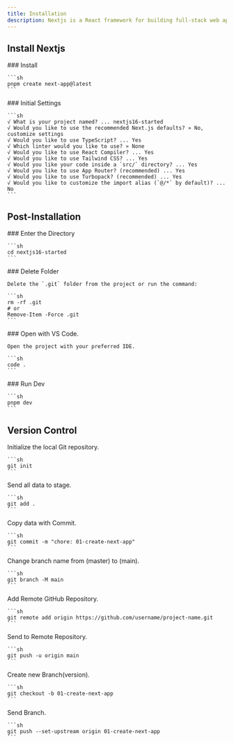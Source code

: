 ```yaml
---
title: Installation
description: Nextjs is a React framework for building full-stack web applications. You use React Components to build user interfaces, and Nextjs for additional features and optimizations.
---
```


## Install Nextjs

<Steps>
  <Step>
    ### Install

    ```sh
    pnpm create next-app@latest
    ```

  </Step>
  <Step>
    ### Initial Settings

    ```sh
    √ What is your project named? ... nextjs16-started
    √ Would you like to use the recommended Next.js defaults? » No, customize settings
    √ Would you like to use TypeScript? ... Yes
    √ Which linter would you like to use? » None
    √ Would you like to use React Compiler? ... Yes
    √ Would you like to use Tailwind CSS? ... Yes
    √ Would you like your code inside a `src/` directory? ... Yes
    √ Would you like to use App Router? (recommended) ... Yes
    √ Would you like to use Turbopack? (recommended) ... Yes
    √ Would you like to customize the import alias (`@/*` by default)? ... No
    ```

  </Step>
</Steps>

## Post-Installation

<Steps>
  <Step>
    ### Enter the Directory

    ```sh
    cd nextjs16-started
    ```

  </Step>
  <Step>
    ### Delete Folder

    Delete the `.git` folder from the project or run the command:

    ```sh
    rm -rf .git
    # or
    Remove-Item -Force .git
    ```

  </Step>
  <Step>
    ### Open with VS Code.

    Open the project with your preferred IDE.

    ```sh
    code .
    ```

  </Step>
  <Step>
    ### Run Dev

    ```sh
    pnpm dev
    ```

  </Step>
</Steps>

## Version Control

<Steps>
  <Step>
    Initialize the local Git repository.

    ```sh
    git init
    ```

  </Step>
  <Step>
    Send all data to stage.

    ```sh
    git add .
    ```

  </Step>
  <Step>
    Copy data with Commit.

    ```sh
    git commit -m "chore: 01-create-next-app"
    ```

  </Step>
  <Step>
    Change branch name from (master) to (main).

    ```sh
    git branch -M main
    ```

  </Step>
  <Step>
    Add Remote GitHub Repository.

    ```sh
    git remote add origin https://github.com/username/project-name.git
    ```

  </Step>
  <Step>
    Send to Remote Repository.

    ```sh
    git push -u origin main
    ```

  </Step>
  <Step>
    Create new Branch(version).

    ```sh
    git checkout -b 01-create-next-app
    ```

  </Step>
  <Step>
    Send Branch.

    ```sh
    git push --set-upstream origin 01-create-next-app
    ```

  </Step>
</Steps>
